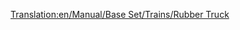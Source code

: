 [[Translation:en/Manual/Base Set/Trains/Rubber Truck]]
{{it/Vagoni|Picture=[[File:en/Rubbertruck.png]]
|Name=Carro per gomma
|NormalCost=€ 2.166
|NormalWeight=19 / 40 t
|NormalCapacity=21.000 litri di gomma
|MonoCost="
|MonoWeight=19 / 45 t
|MonoCapacity=26.000 litri di gomma
|MagCost="
|MagWeight=19 / 47 t
|MagCapacity=28.000 litri di gomma
|Description=Il caucciù estratto dalle piantagioni di albero della gomma viene trasportata con questo carro alle fabbriche, solo per il clima [[en/Clima#Tropicale|tropicale]].
}}
